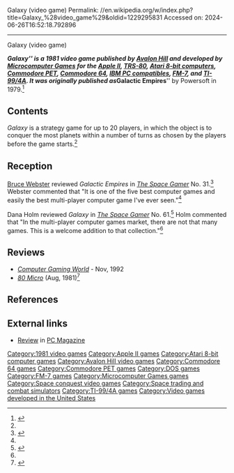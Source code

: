 Galaxy (video game)
Permalink: //en.wikipedia.org/w/index.php?title=Galaxy_%28video_game%29&oldid=1229295831
Accessed on: 2024-06-26T16:52:18.792896



------
Galaxy (video game)
{{Short description|1981 video game}}
{{Infobox video game
| title = ''Galaxy''
| image = Galaxy (video game) (Cover).jpg
| caption = 
| developer = [[Microcomputer Games]]
| publisher = Powersoft<br>[[Avalon Hill]]
| released = {{vgrelease|[[#Galactic Empires|''Galactic Empires'']]|1979|[[#Galaxy|''Galaxy'']]|1981}}
| genre = [[Simulation video game|Simulation]], [[Strategy video game|strategy]]
| platforms = [[Apple II]], [[Atari 8-bit]], [[Commodore PET|PET]], [[Commodore 64]], [[IBM PC]], [[FM-7]], [[TI-99/4A]]
| designer = Thomas Cleaver
}}

'''''Galaxy''''' is a 1981 video game published by [[Avalon Hill]] and developed by [[Microcomputer Games]] for the [[Apple II]], [[TRS-80]], [[Atari 8-bit computers]], [[Commodore PET]], [[Commodore 64]], [[IBM PC compatible]]s, [[FM-7]], and [[TI-99/4A]]. It was originally published as '''''Galactic Empires''''' by Powersoft in 1979.<ref>{{Cite magazine|date=Jan–Feb 1982|title=Galaxy: Designer's Notes|volume=2|url=http://pdf.textfiles.com/zines/CGW/1982_0102_issue2.pdf|magazine=Computer Gaming World|issue=1}}</ref>

==Contents==
''Galaxy'' is a strategy game for up to 20 players, in which the object is to conquer the most planets within a number of turns as chosen by the players before the game starts.<ref name="SG"/>

==Reception==
[[Bruce Webster]] reviewed ''Galactic Empires'' in ''[[The Space Gamer]]'' No. 31.<ref name="SG2">{{cite journal|last=Webster|first=Bruce|author-link=Bruce Webster|date=September 1980|title=Featured Review: Galactic Empires|journal=[[The Space Gamer]]|publisher=[[Steve Jackson Games]]|issue=31|pages=14–15}}</ref> Webster commented that "It is one of the five best computer games and easily the best multi-player computer game I've ever seen."<ref name="SG2" />

Dana Holm reviewed ''Galaxy'' in ''[[The Space Gamer]]'' No. 61.<ref name="SG">{{cite journal|last=Holm |first=Dana |date=March 1983 |title=Capsule Reviews|journal=[[The Space Gamer]]|publisher=[[Steve Jackson Games]]|issue=61|pages=41}}</ref> Holm commented that "In the multi-player computer games market, there are not that many games.  This is a welcome addition to that collection."<ref name="SG" />

==Reviews==
*''[[Computer Gaming World]]'' - Nov, 1992
*''[[80 Micro]]'' (Aug, 1981)<ref>{{cite web | url=https://archive.org/details/80_Micros_Review_Guide_1st_Edition_1983_Wayne_Green_Inc/page/n118/mode/2up | title=Tandy/Radio Shack Book:: 80 Micro's Review Guide 1st Edition (1983)(Wayne Green Inc) | year=1983 }}</ref>

==References==
{{Reflist}}

==External links==
*[https://archive.org/details/PC-Mag-1982-12/page/n127/mode/2up Review] in [[PC Magazine]]

[[Category:1981 video games]]
[[Category:Apple II games]]
[[Category:Atari 8-bit computer games]]
[[Category:Avalon Hill video games]]
[[Category:Commodore 64 games]]
[[Category:Commodore PET games]]
[[Category:DOS games]]
[[Category:FM-7 games]]
[[Category:Microcomputer Games games]]
[[Category:Space conquest video games]]
[[Category:Space trading and combat simulators]]
[[Category:TI-99/4A games]]
[[Category:Video games developed in the United States]]


{{Strategy-videogame-stub}}